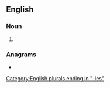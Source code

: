 {{also|tonies}}
==English==

===Noun===
{{head|en|noun plural form}}

# {{plural of|Tony|lang=en}}

===Anagrams===
* {{anagrams|en|Neoist|Nietos|Tineos|on site|on-site|onsite|ostein}}

[[Category:English plurals ending in "-ies"]]